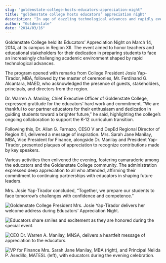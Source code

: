 ```yaml
---
slug: "goldenstate-college-hosts-educators-appreciation-night"
title: "goldenstate college hosts educators’ appreciation night"
description: "In age of dazzling technological advances and rapidly evolving knowledge, students must be able to..."
author: "Goldenstate"
date: "2014/03/16"
---
```

Goldenstate College held its Educators’ Appreciation Night on March 14, 2014, at its campus in Region XII. The event aimed to honor teachers and educational stakeholders for their dedication in preparing students to face an increasingly challenging academic environment shaped by rapid technological advances.

The program opened with remarks from College President Josie Yap-Tirador, MBA, followed by the master of ceremonies, Mr. Ferdinand G. Alcantara, MAED, who acknowledged the presence of guests, stakeholders, principals, and directors from the region.

Dr. Warren A. Manilay, Chief Executive Officer of Goldenstate College, expressed gratitude for the educators’ hard work and commitment. “We are thankful to our partner educators for their enthusiasm and dedication in guiding students toward a brighter future,” he said, highlighting the college’s ongoing collaboration to support the K-12 curriculum transition.

Following this, Dr. Allan G. Farnazo, CESO V and DepEd Regional Director of Region XII, delivered a message of inspiration. Mrs. Sarah Jane Manilay, MBA, Vice President for Finance, alongside Dr. Manilay and President Yap-Tirador, presented plaques of appreciation to recognize contributions made by key speakers.

Various activities then enlivened the evening, fostering camaraderie among the educators and the Goldenstate College community. The administration expressed deep appreciation to all who attended, affirming their commitment to continuing partnerships with educators in shaping future leaders.

Mrs. Josie Yap-Tirador concluded, “Together, we prepare our students to face tomorrow’s challenges with confidence and competence.”

![Goldenstate College President Mrs. Josie Yap-Tirador delivers her welcome address during Educators’ Appreciation Night.](https://www.goldenstate.edu.ph/wp-content/uploads/2020/03/educators-night-2014-02.jpg)

![Educators share smiles and excitement as they are honored during the special event.](https://www.goldenstate.edu.ph/wp-content/uploads/2020/03/educators-night-2014-03.jpg)

![CEO Dr. Warren A. Manilay, MNSA, delivers a heartfelt message of appreciation to the educators.](https://www.goldenstate.edu.ph/wp-content/uploads/2020/03/educators-night-2014-04.jpg)

![VP for Finance Mrs. Sarah Jane Manilay, MBA (right), and Principal Nelida P. Asedillo, MATESL (left), with educators during the evening celebration.](https://www.goldenstate.edu.ph/wp-content/uploads/2020/03/educators-night-2014-05.jpg)
